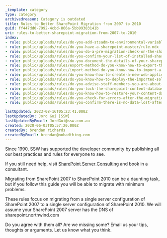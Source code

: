 ```yaml
---
_template: category
type: category
archivedreason: Category is outdated
title: Rules to Better SharePoint Migration from 2007 to 2010
guid: ff447dd0-7992-4cbd-866a-5bb99383141b
uri: rules-to-better-sharepoint-migration-from-2007-to-2010
index:
- rule: public/uploads/rules/do-you-add-stsadm-to-environmental-variables/rule.mdx
- rule: public/uploads/rules/do-you-have-a-sharepoint-master/rule.mdx
- rule: public/uploads/rules/do-you-do-a-pre-migration-check-on-the-sharepoint-2007-server/rule.mdx
- rule: public/uploads/rules/do-you-confirm-your-list-of-installed-sharepoint-2007-solutions/rule.mdx
- rule: public/uploads/rules/do-you-document-the-details-of-your-sharepoint-2007-web-application/rule.mdx
- rule: public/uploads/rules/export-method-do-you-know-how-to-export-the-solution-if-you-dont-have-the-original-installer-or-source-code-optional/rule.mdx
- rule: public/uploads/rules/import-method-do-you-know-how-to-import-a-solution-if-you-dont-have-the-original-installer-optional/rule.mdx
- rule: public/uploads/rules/do-you-know-how-to-create-a-new-web-application-and-site-collection-in-sharepoint-2010/rule.mdx
- rule: public/uploads/rules/do-you-know-how-to-deploy-the-imported-solutions-to-the-new-site-collection/rule.mdx
- rule: public/uploads/rules/do-you-advise-staff-members-you-are-about-to-perform-a-migration/rule.mdx
- rule: public/uploads/rules/do-you-lock-the-sharepoint-content-database-before-making-a-backup/rule.mdx
- rule: public/uploads/rules/do-you-know-how-to-restore-your-content-database-to-sharepoint-2010/rule.mdx
- rule: public/uploads/rules/do-you-check-for-errors-after-the-migration-process/rule.mdx
- rule: public/uploads/rules/do-you-confirm-there-is-no-data-lost-after-the-migration/rule.mdx

lastUpdated: 2023-08-16T05:23:41.000Z
lastUpdatedBy: Jord Gui [SSW]
lastUpdatedByEmail: JordGui@ssw.com.au
created: 2020-06-03T05:57:20.000Z
createdBy: brendan richards
createdByEmail: brendan@nobadthing.com
---
```

Since 1990, SSW has supported the developer community by publishing all our best practices and rules for everyone to see.

If you still need help, visit [SharePoint Server Consulting](http&#58;//www.ssw.com.au/ssw/Consulting/SharePoint.aspx) and book in a consultant.

Migrating from SharePoint 2007 to SharePoint 2010 can be a daunting task, but if you follow this guide you will be able to migrate with minimum problems.



These rules focus on migrating from a single server configuration of SharePoint 2007 to a single server configuration of SharePoint 2010. We will assume your SharePoint 2007 server has the DNS of sharepoint.northwind.com



Do you agree with them all? Are we missing some? Email us your tips, thoughts or arguments. Let us know what you think.
